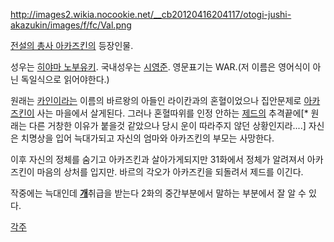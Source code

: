 http://images2.wikia.nocookie.net/__cb20120416204117/otogi-jushi-akazukin/images/f/fc/Val.png

[[전설의 총사 아카즈킨]]의 등장인물.

성우는 [[히야마 노부유키]]. 국내성우는 [[시영준]].
영문표기는 WAR.(저 이름은 영어식이 아닌 독일식으로 읽어야한다.)

원래는 [[카인]]이라는 이름의 바르왕의 아들인 라이칸과의 혼혈이었으나 집안문제로 [[아카즈킨]]이 사는 마을에서 살게된다. 그러나 혼혈따위를 인정 안하는 [[제드]]의 추격끝에[* 원래는 다른 거창한 이유가 붙을것 같았으나 당시 운이 따라주지 않던 상황인지라....] 자신은 치명상을 입어 늑대가되고 자신의 엄마와 아카즈킨의 부모는 사망한다.

이후 자신의 정체를 숨기고 아카즈킨과 살아가게되지만 31화에서 정체가 알려져서 아카즈킨이 마음의 상처를 입지만. 바르의 각오가 아카즈킨을 되돌려서 제드를 이긴다.

작중에는 늑대인데 '''[[개]]'''취급을 받는다 2화의 중간부분에서 말하는 부분에서 잘 알 수 있다.

[[각주]]
